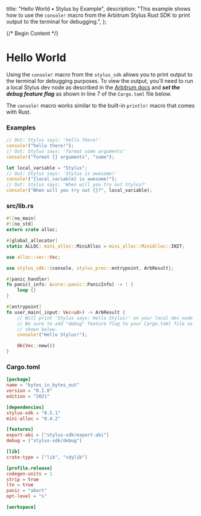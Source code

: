   title: "Hello World • Stylus by Example",
  description:
    "This example shows how to use the `console!` macro from the Arbitrum Stylus Rust SDK to print output to the terminal for debugging.",
};

{/* Begin Content */}

# Hello World

Using the `console!` macro from the `stylus_sdk` allows you to print output to the terminal for debugging purposes. To view the output, you'll need to run a local Stylus dev node as described in the [Arbitrum docs](https://docs.arbitrum.io/stylus/how-tos/local-stylus-dev-node) and **_set the debug feature flag_** as shown in line 7 of the `Cargo.toml` file below.

The `console!` macro works similar to the built-in `println!` macro that comes with Rust.

### Examples

```rust
// Out: Stylus says: 'hello there!'
console!("hello there!");
// Out: Stylus says: 'format some arguments'
console!("format {} arguments", "some");

let local_variable = "Stylus";
// Out: Stylus says: 'Stylus is awesome!'
console!("{local_variable} is awesome!");
// Out: Stylus says: 'When will you try out Stylus?'
console!("When will you try out {}?", local_variable);
```

### src/lib.rs

```rust
#![no_main]
#![no_std]
extern crate alloc;

#[global_allocator]
static ALLOC: mini_alloc::MiniAlloc = mini_alloc::MiniAlloc::INIT;

use alloc::vec::Vec;

use stylus_sdk::{console, stylus_proc::entrypoint, ArbResult};

#[panic_handler]
fn panic(_info: &core::panic::PanicInfo) -> ! {
    loop {}
}

#[entrypoint]
fn user_main(_input: Vec<u8>) -> ArbResult {
    // Will print 'Stylus says: Hello Stylus!' on your local dev node
    // Be sure to add "debug" feature flag to your Cargo.toml file as
    // shown below.
    console!("Hello Stylus!");

    Ok(Vec::new())
}
```

### Cargo.toml

```toml
[package]
name = "bytes_in_bytes_out"
version = "0.1.0"
edition = "2021"

[dependencies]
stylus-sdk = "0.5.1"
mini-alloc = "0.4.2"

[features]
export-abi = ["stylus-sdk/export-abi"]
debug = ["stylus-sdk/debug"]

[lib]
crate-type = ["lib", "cdylib"]

[profile.release]
codegen-units = 1
strip = true
lto = true
panic = "abort"
opt-level = "s"

[workspace]
```
